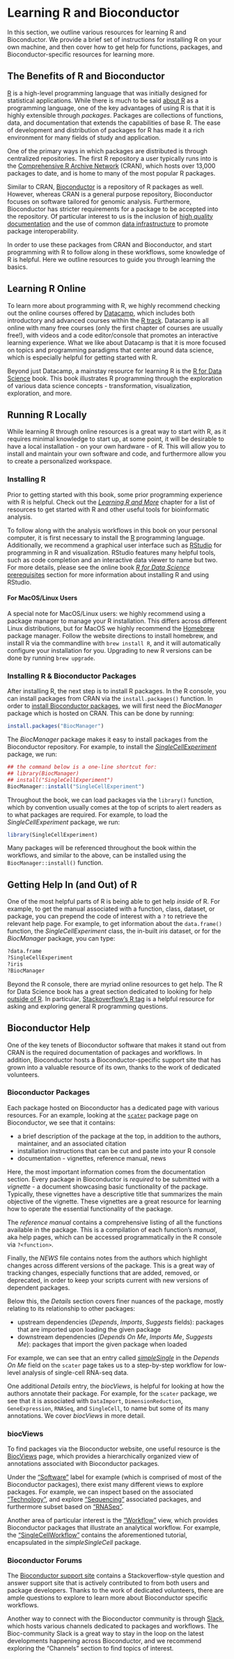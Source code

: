 # Learning R and Bioconductor {#learning-r-and-more}

In this section, we outline various resources for learning R and Bioconductor. We provide a brief set of instructions for installing R on your own machine, and then cover how to get help for functions, packages, and Bioconductor-specific resources for learning more. 

## The Benefits of R and Bioconductor

[R](http://www.r-project.org/) is a high-level programming language that was initially designed for statistical applications. While there is much to be said [about R](https://www.r-project.org/about.html) as a programming language, one of the key advantages of using R is that it is highly extensible through _packages_. Packages are collections of functions, data, and documentation that extends the capabilities of base R. The ease of development and distribution of packages for R has made it a rich environment for many fields of study and application.

One of the primary ways in which packages are distributed is through centralized repositories. The first R repository a user typically runs into is the [Comprehensive R Archive Network](https://cran.r-project.org/mirrors.html) (CRAN), which hosts over 13,000 packages to date, and is home to many of the most popular R packages. 

Similar to CRAN, [Bioconductor](https://bioconductor.org) is a repository of R packages as well. However, whereas CRAN is a general purpose repository, Bioconductor focuses on software tailored for genomic analysis. Furthermore, Bioconductor has stricter requirements for a package to be accepted into the repository. Of particular interest to us is the inclusion of [high quality documentation](#learning-more) and the use of common [data infrastructure](#data-infrastructure) to promote package interoperability.

In order to use these packages from CRAN and Bioconductor, and start programming with R to follow along in these workflows, some knowledge of R is helpful. Here we outline resources to guide you through learning the basics. 


## Learning R Online {#getting-started-with-r}

To learn more about programming with R, we highly recommend checking out the online courses offered by [Datacamp](https://www.datacamp.com/), which includes both introductory and advanced courses within the [R track](https://www.datacamp.com/courses/tech:r). Datacamp is all online with many free courses (only the first chapter of courses are usually free!), with videos and a code editor/console that promotes an interactive learning experience. What we like about Datacamp is that it is more focused on topics and programming paradigms that center around data science, which is especially helpful for getting started with R. 

Beyond just Datacamp, a mainstay resource for learning R is the [R for Data Science](https://r4ds.had.co.nz/) book. This book illustrates R programming through the exploration of various data science concepts - transformation, visualization, exploration, and more. 


## Running R Locally

While learning R through online resources is a great way to start with R, as it requires minimal knowledge to start up, at some point, it will be desirable to have a local installation - on your own hardware - of R. This will allow you to install and maintain your own software and code, and furthermore allow you to create a personalized workspace.

### Installing R

Prior to getting started with this book, some prior programming experience with R is helpful. Check out the [_Learning R and More_](#learning-r-and-more) chapter for a list of resources to get started with R and other useful tools for bioinformatic analysis.

To follow along with the analysis workflows in this book on your personal computer, it is first necessary to install the [R](http://www.r-project.org/) programming language. Additionally, we recommend a graphical user interface such as [RStudio](http://www.rstudio.com/download) for programming in R and visualization. RStudio features many helpful tools, such as code completion and an interactive data viewer to name but two. For more details, please see the online book [_R for Data Science_ prerequisites](https://r4ds.had.co.nz/introduction.html#prerequisites) section for more information about installing R and using RStudio.

#### For MacOS/Linux Users

A special note for MacOS/Linux users: we highly recommend using a package manager to manage your R installation. This differs across different Linux distributions, but for MacOS we highly recommend the [Homebrew](https://brew.sh/) package manager. Follow the website directions to install homebrew, and install R via the commandline with `brew install R`, and it will automatically configure your installation for you. Upgrading to new R versions can be done by running `brew upgrade`.

### Installing R & Bioconductor Packages

After installing R, the next step is to install R packages. In the R console, you can install packages from CRAN via the `install.packages()` function. In order to [install Bioconductor packages](https://www.bioconductor.org/install/), we will first need the _BiocManager_ package which is hosted on CRAN. This can be done by running:

```r
install.packages("BiocManager")
```

The _BiocManager_ package makes it easy to install packages from the Bioconductor repository. For example, to install the [_SingleCellExperiment_](https://bioconductor.org/packages/release/bioc/html/SingleCellExperiment.html) package, we run:

```r
## the command below is a one-line shortcut for:
## library(BiocManager)
## install("SingleCellExperiment")
BiocManager::install("SingleCellExperiment")
```

Throughout the book, we can load packages via the `library()` function, which by convention usually comes at the top of scripts to alert readers as to what packages are required. For example, to load the _SingleCellExperiment_ package, we run:

```r
library(SingleCellExperiment)
```

Many packages will be referenced throughout the book within the workflows, and similar to the above, can be installed using the `BiocManager::install()` function. 


## Getting Help In (and Out) of R

One of the most helpful parts of R is being able to get help _inside_ of R. For example, to get the manual associated with a function, class, dataset, or package, you can prepend the code of interest with a `?` to retrieve the relevant help page. For example, to get information about the `data.frame()` function, the _SingleCellExperiment_ class, the in-built _iris_ dataset, or for the _BiocManager_ package, you can type:

```r
?data.frame
?SingleCellExperiment
?iris
?BiocManager
```

Beyond the R console, there are myriad online resources to get help. The R for Data Science book has a great section dedicated to looking for help [outside of R](https://r4ds.had.co.nz/introduction.html#getting-help-and-learning-more). In particular, [Stackoverflow's R tag](https://stackoverflow.com/questions/tagged/r) is a helpful resource for asking and exploring general R programming questions.


## Bioconductor Help {#bioconductor-documentation}

One of the key tenets of Bioconductor software that makes it stand out from CRAN is the required documentation of packages and workflows. In addition, Bioconductor hosts a Bioconductor-specific support site that has grown into a valuable resource of its own, thanks to the work of dedicated volunteers. 

### Bioconductor Packages

Each package hosted on Bioconductor has a dedicated page with various resources. For an example, looking at the [`scater`](https://bioconductor.org/packages/release/bioc/html/scater.html) package page on Bioconductor, we see that it contains:

* a brief description of the package at the top, in addition to the authors, maintainer, and an associated citation
* installation instructions that can be cut and paste into your R console
* documentation - vignettes, reference manual, news

Here, the most important information comes from the documentation section. Every package in Bioconductor is _required_ to be submitted with a _vignette_ - a document showcasing basic functionality of the package. Typically, these vignettes have a descriptive title that summarizes the main objective of the vignette. These vignettes are a great resource for learning how to operate the essential functionality of the package.

The _reference manual_ contains a comprehensive listing of all the functions available in the package. This is a compilation of each function's _manual_, aka help pages, which can be accessed programmatically in the R console via `?<function>`. 

Finally, the _NEWS_ file contains notes from the authors which highlight changes across different versions of the package. This is a great way of tracking changes, especially functions that are added, removed, or deprecated, in order to keep your scripts current with new versions of dependent packages.

Below this, the _Details_ section covers finer nuances of the package, mostly relating to its relationship to other packages: 

* upstream dependencies (_Depends_, _Imports_, _Suggests_ fields): packages that are imported upon loading the given package
* downstream dependencies (_Depends On Me_, _Imports Me_, _Suggests Me_): packages that import the given package when loaded

For example, we can see that an entry called [_simpleSingle_](https://bioconductor.org/packages/release/workflows/html/simpleSingleCell.html) in the _Depends On Me_ field on the `scater` page takes us to a step-by-step workflow for low-level analysis of single-cell RNA-seq data. 

One additional _Details_ entry, the _biocViews_, is helpful for looking at how the authors annotate their package. For example, for the `scater` package, we see that it is associated with `DataImport`, `DimensionReduction`, `GeneExpression`, `RNASeq`, and `SingleCell`, to name but some of its many annotations. We cover _biocViews_ in more detail.

### biocViews

To find packages via the Bioconductor website, one useful resource is the [BiocViews](https://bioconductor.org/packages/release/BiocViews.html) page, which provides a hierarchically organized view of annotations associated with Bioconductor packages. 

Under the ["Software"](https://bioconductor.org/packages/release/BiocViews.html#___Software) label for example (which is comprised of most of the Bioconductor packages), there exist many different views to explore packages. For example, we can inspect based on the associated ["Technology"](https://bioconductor.org/packages/release/BiocViews.html#___Technology), and explore ["Sequencing"](https://bioconductor.org/packages/release/BiocViews.html#___Sequencing) associated packages, and furthermore subset based on ["RNASeq"](https://bioconductor.org/packages/release/BiocViews.html#___RNASeq).

Another area of particular interest is the ["Workflow"](https://bioconductor.org/packages/release/BiocViews.html#___Workflow) view, which provides Bioconductor packages that illustrate an analytical workflow. For example, the ["SingleCellWorkflow"](https://bioconductor.org/packages/release/BiocViews.html#___SingleCellWorkflow) contains the aforementioned tutorial, encapsulated in the _simpleSingleCell_ package.

### Bioconductor Forums

The [Bioconductor support site](https://support.bioconductor.org/) contains a Stackoverflow-style question and answer support site that is actively contributed to from both users and package developers. Thanks to the work of dedicated volunteers, there are ample questions to explore to learn more about Bioconductor specific workflows. 

Another way to connect with the Bioconductor community is through [Slack](https://bioc-community.herokuapp.com), which hosts various channels dedicated to packages and workflows. The Bioc-community Slack is a great way to stay in the loop on the latest developments happening across Bioconductor, and we recommend exploring the "Channels" section to find topics of interest. 
